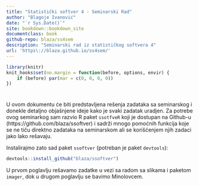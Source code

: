 ```yaml
---
title: "Statistički softver 4 - Seminarski Rad"
author: "Blagoje Ivanović"
date: "`r Sys.Date()`"
site: bookdown::bookdown_site
documentclass: book
github-repo: blaza/ss4sem
description: "Seminarski rad iz statističkog softvera 4"
url: 'https\://blaza.github.io/ss4sem/'
---
```


```r
library(knitr)
knit_hooks$set(no.margin = function(before, options, envir) {
    if (before) par(mar = c(0, 0, 0, 0))
})
```

# {-}

U ovom dokumentu će biti predstavljena rešenja zadataka sa seminarskog i donekle
detaljno objašnjene ideje kako je svaki zadatak uradjen. Za potrebe ovog
seminarkog sam razvio R paket `ssotfveR` koji je dostupan na Github-u
(https://github.com/blaza/ssoftver) i sadrži mnogo pomoćnih funkcija koje se ne
tiču direktno zadataka na seminarskom ali se korišćenjem njih zadaci jako lako
rešavaju.

Instalirajmo zato sad paket `ssoftver` (potreban je paket `devtools`):

```r
devtools::install_github("blaza/ssoftver")
```

U prvom poglavlju rešavamo zadatke u vezi sa radom sa slikama i paketom
`imager`, dok u drugom poglavlju se bavimo Minolovcem.

